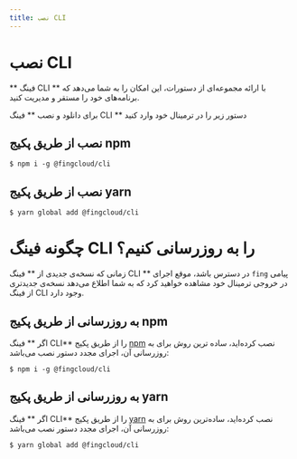 ```yaml
---
title: نصب CLI
---
```


# نصب CLI

** فینگ CLI ** با ارائه مجموعه‌ای از دستورات، این امکان را به شما می‌دهد که برنامه‌های خود را مستقر و مدیریت کنید.

برای دانلود و نصب ** فینگ CLI ** دستور زیر را در ترمینال خود وارد کنید

## نصب از طریق پکیج npm

```
$ npm i -g @fingcloud/cli
```

## نصب از طریق پکیج yarn

```
$ yarn global add @fingcloud/cli
```

# چگونه فینگ CLI را به روزرسانی کنیم؟

زمانی که نسخه‌ی جدیدی از ** فینگ CLI ** در دسترس باشد، موقع اجرای `fing` پیامی در خروجی ترمینال خود مشاهده خواهید کرد که به شما اطلاع می‌دهد نسخه‌ی جدیدتری از فینگ CLI وجود دارد.

## به روزرسانی از طریق پکیج npm

اگر ** فینگ CLI** را از طریق پکیج [npm](https://npmjs.com/) نصب کرده‌اید، ساده ترین روش برای به روزرسانی آن، اجرای مجدد دستور نصب می‌باشد:

```
$ npm i -g @fingcloud/cli
```

## به روزرسانی از طریق پکیج yarn

اگر ** فینگ CLI** را از طریق پکیج [yarn](https://yarnpkg.com) نصب کرده‌اید، ساده‌ترین روش برای به روزرسانی آن، اجرای مجدد دستور نصب می‌باشد:

```
$ yarn global add @fingcloud/cli
```

